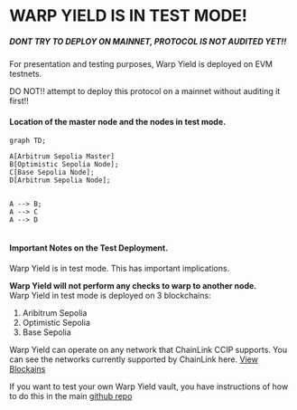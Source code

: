 
# WARP YIELD IS IN TEST MODE!



##### DONT TRY TO DEPLOY ON MAINNET, PROTOCOL IS NOT AUDITED YET!!


For presentation and testing purposes, Warp Yield is deployed on EVM testnets.

<span className="text-lg font-bold">DO NOT!!</span> attempt to deploy this protocol on a mainnet without auditing it first!!




#### Location of the master node and the nodes in test mode.


```mermaid
graph TD;

A[Arbitrum Sepolia Master]
B[Optimistic Sepolia Node];
C[Base Sepolia Node];
D[Arbitrum Sepolia Node];


A --> B;
A --> C
A --> D


```

#### Important Notes on the Test Deployment.

Warp Yield is in test mode. This has important implications.

<strong>Warp Yield will not perform any checks to warp to another node.</strong>   
Warp Yield in test mode is deployed on 3 blockchains:

1. Aribitrum Sepolia
2. Optimistic Sepolia
3. Base Sepolia

Warp Yield can operate on any network that ChainLink CCIP supports. You can see the networks currently supported by ChainLink here. [View Blockains](https://docs.chain.link/ccip/supported-networks/v1_2_0/mainnet)

If you want to test your own Warp Yield vault, you have instructions of how to do this in the main [github repo](https://github.com/ddrr1337/warp_aave)


